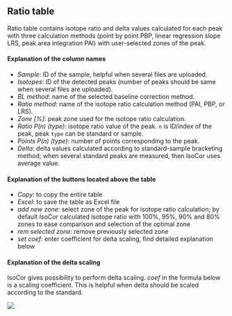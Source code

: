 ## Ratio table

Ratio table contains isotope ratio and delta values calculated for each peak 
with three calculation methods (point by point PBP, linear regression slope LRS, 
peak area integration PAI) with user-selected zones of the peak.

#### Explanation of the column names

-   *Sample*: ID of the sample, helpful when several files are uploaded.
-   *Isotopes*: ID of the detected peaks (number of peaks should be same when 
several files are uploaded).
-   *BL method*: name of the selected baseline correction method.
-   *Ratio method*: name of the isotope ratio calculation method (PAI, PBP, or LRS).
-   *Zone [%]*: peak zone used for the isotope ratio calculation.
-   *Ratio P(n) (type)*: isotope ratio value of the peak. `n` is ID/index of the 
peak, peak `type` can be standard or sample.
-   *Points P(n) (type)*: number of points corresponding to the peak.
-   *Delta*: delta values calculated according to standard-sample bracketing 
method; when several standard peaks are measured, then IsoCor uses average value.

#### Explanation of the buttons located above the table

-   *Copy*: to copy the entire table
-   *Excel*: to save the table as Excel file
-   *add new zone*: select zone of the peak for isotope ratio calculation; by 
default *IsoCor* calculated isotope ratio with 100%, 95%, 90% and 80% zones to ease comparison and selection of the optimal zone\
-   *rem selected zone*: remove previously selected zone\
-   *set coef*: enter coefficient for delta scaling, find detailed explanation below

#### Explanation of the delta scaling

IsoCor gives possibility to perform delta scaling. *coef* in the formula below is a scaling coefficient. This is helpful when delta should be scaled according to the standard.

![](images/07_ratio_table_01.png)
